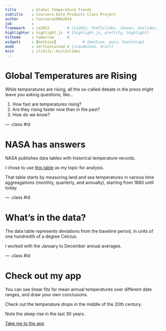 ```yaml
---
title       : Global Temperature Trends
subtitle    : Coursera Data Products Class Project
author      : Coursera10062014
job         : 
framework   : io2012        # {io2012, html5slides, shower, dzslides, ...}
highlighter : highlight.js  # {highlight.js, prettify, highlight}
hitheme     : tomorrow      # 
widgets     : [mathjax]            # {mathjax, quiz, bootstrap}
mode        : selfcontained # {standalone, draft}
knit        : slidify::knit2slides
---
```


# Global Temperatures are Rising

While temperatures are rising, all the so-called debate in the press
might leave you asking questions, like...

   1. How fast are temperatures rising?
   2. Are they rising faster now than in the past?
   3. How do we know?

--- .class #id 

# NASA has answers

NASA publishes data tables with historical temperature records.

I chose to use [this table](http://data.giss.nasa.gov/gistemp/tabledata_v3/NH.Ts+dSST.txt)
as my topic for analysis.

That table starts by measuring land and sea temperatures in various
time aggreagations (monthly, quarterly, and annually), starting from
1880 until today.

--- .class #id 

# What's in the data?

The data table represents deviations from the baseline period, in units
of one hundredth of a degree Celcius.

I worked with the January to December annual averages.

--- .class #id 

# Check out my app

You can see linear fits for mean annual temperatures over different date
ranges, and draw your own conclusions.

Check out the temperature drops in the middle of the 20th century.

Note the steep rise in the last 30 years.  

[Take me to the app](https://coursera10062014b.shinyapps.io/DataProductsClassProjectShiny/)
